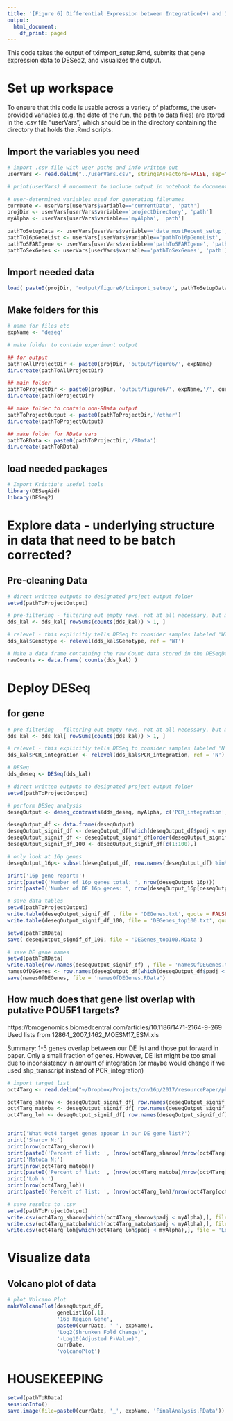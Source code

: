 ```yaml
---
title: '[Figure 6] Differential Expression between Integration(+) and Integration(-) clones'
output:
  html_document:
    df_print: paged
---
```


This code takes the output of tximport_setup.Rmd, submits that gene expression data to DESeq2, and visualizes the output.


# Set up workspace

To ensure that this code is usable across a variety of platforms, the user-provided variables (e.g. the date of the run, the path to data files) are stored in the .csv file "userVars", which should be in the directory containing the directory that holds the .Rmd scripts.

## Import the variables you need
```r
# import .csv file with user paths and info written out
userVars <- read.delim("../userVars.csv", stringsAsFactors=FALSE, sep=",")

# print(userVars) # uncomment to include output in notebook to document variables in .html notebook output for this run

# user-determined variables used for generating filenames
currDate <- userVars[userVars$variable=='currentDate', 'path']
projDir <- userVars[userVars$variable=='projectDirectory', 'path']
myAlpha <- userVars[userVars$variable=='myAlpha', 'path']

pathToSetupData <- userVars[userVars$variable=='date_mostRecent_setup', 'path']
pathTo16pGeneList <- userVars[userVars$variable=='pathTo16pGeneList', 'path']
pathToSFARIgene <- userVars[userVars$variable=='pathToSFARIgene', 'path']
pathToSexGenes <- userVars[userVars$variable=='pathToSexGenes', 'path']


```

## Import needed data
```r
load( paste0(projDir, 'output/figure6/tximport_setup/', pathToSetupData, "/RData/", pathToSetupData, "_tximport_setup_setupVars.RData") )

```

## Make folders for this
```r
# name for files etc
expName <- 'deseq'

# make folder to contain experiment output

## for output
pathToAllProjectDir <- paste0(projDir, 'output/figure6/', expName)
dir.create(pathToAllProjectDir)

## main folder
pathToProjectDir <- paste0(projDir, 'output/figure6/', expName,'/', currDate)
dir.create(pathToProjectDir)

## make folder to contain non-RData output
pathToProjectOutput <- paste0(pathToProjectDir,'/other')
dir.create(pathToProjectOutput)

## make folder for RData vars
pathToRData <- paste0(pathToProjectDir,'/RData')
dir.create(pathToRData)

```


## load needed packages
```r
# Import Kristin's useful tools
library(DESeqAid)
library(DESeq2)
```

# Explore data - underlying structure in data that need to be batch corrected?

## Pre-cleaning Data

```r
# direct written outputs to designated project output folder
setwd(pathToProjectOutput)

# pre-filtering - filtering out empty rows. not at all necessary, but makes later computation faster.
dds_kal <- dds_kal[ rowSums(counts(dds_kal)) > 1, ]

# relevel - this explicitly tells DESeq to consider samples labeled 'WT' the controls
dds_kal$Genotype <- relevel(dds_kal$Genotype, ref = 'WT')

# Make a data frame containing the raw Count data stored in the DESeqDataSet
rawCounts <- data.frame( counts(dds_kal) )

```


# Deploy DESeq

## for gene
```r
# pre-filtering - filtering out empty rows. not at all necessary, but makes later computation faster.
dds_kal <- dds_kal[ rowSums(counts(dds_kal)) > 1, ]

# relevel - this explicitly tells DESeq to consider samples labeled 'N' the controls
dds_kal$PCR_integration <- relevel(dds_kal$PCR_integration, ref = 'N')

# DESeq
dds_deseq <- DESeq(dds_kal)

# direct written outputs to designated project output folder
setwd(pathToProjectOutput)

# perform DESeq analysis
deseqOutput <- deseq_contrasts(dds_deseq, myAlpha, c('PCR_integration', 'Y', 'N'), 'INTvCLEAN_gene', currDate, expName, geneList16p)

deseqOutput_df <- data.frame(deseqOutput)
deseqOutput_signif_df <- deseqOutput_df[which(deseqOutput_df$padj < myAlpha),]
deseqOutput_signif_df <- deseqOutput_signif_df[order(deseqOutput_signif_df$padj),]
deseqOutput_signif_df_100 <- deseqOutput_signif_df[c(1:100),]

# only look at 16p genes
deseqOutput_16p<- subset(deseqOutput_df, row.names(deseqOutput_df) %in% geneList16p[,1] )

print('16p gene report:')
print(paste0('Number of 16p genes total: ', nrow(deseqOutput_16p)))
print(paste0('Number of DE 16p genes: ', nrow(deseqOutput_16p[deseqOutput_16p$padj < myAlpha,])))

# save data tables
setwd(pathToProjectOutput)
write.table(deseqOutput_signif_df , file = 'DEGenes.txt', quote = FALSE)
write.table(deseqOutput_signif_df_100, file = 'DEGenes_top100.txt', quote = FALSE)

setwd(pathToRData)
save( deseqOutput_signif_df_100, file = 'DEGenes_top100.RData')

# save DE gene names
setwd(pathToRData)
write.table(row.names(deseqOutput_signif_df) , file = 'namesOfDEGenes.txt', quote = FALSE, row.names=FALSE, col.names=FALSE)
namesOfDEGenes <- row.names(deseqOutput_df[which(deseqOutput_df$padj < myAlpha),])
save(namesOfDEGenes, file = 'namesOfDEGenes.RData')

```


## How much does that gene list overlap with putative POU5F1 targets?
https://bmcgenomics.biomedcentral.com/articles/10.1186/1471-2164-9-269
Used lists from 12864_2007_1462_MOESM17_ESM.xls 

Summary: 1-5 genes overlap between our DE list and those put forward in paper. Only a small fraction of genes. However, DE list might be too small due to inconsistency in amount of integration (or maybe would change if we used shp_transcript instead of PCR_integration)
```r
# import target list
oct4Targ <- read.delim("~/Dropbox/Projects/cnv16p/2017/resourcePaper/phenotype/integrationFig/kallisto/DESeq_20181009/20181012_oct4Targ_compare.csv")

oct4Targ_sharov <- deseqOutput_signif_df[ row.names(deseqOutput_signif_df) %in% oct4Targ[oct4Targ$Sharov == 1,'Gene_Upper'], ]
oct4Targ_matoba <- deseqOutput_signif_df[ row.names(deseqOutput_signif_df) %in% oct4Targ[oct4Targ$Matoba == 1,'Gene_Upper'], ]
oct4Targ_loh <- deseqOutput_signif_df[ row.names(deseqOutput_signif_df) %in% oct4Targ[oct4Targ$Loh == 1,'Gene_Upper'], ]


print('What Oct4 target genes appear in our DE gene list?')
print('Sharov N:')
print(nrow(oct4Targ_sharov))
print(paste0('Percent of list: ', (nrow(oct4Targ_sharov)/nrow(oct4Targ[oct4Targ$Sharov == 1,])) * 100 ))
print('Matoba N:')
print(nrow(oct4Targ_matoba))
print(paste0('Percent of list: ', (nrow(oct4Targ_matoba)/nrow(oct4Targ[oct4Targ$Matoba == 1,])) * 100 ))
print('Loh N:')
print(nrow(oct4Targ_loh))
print(paste0('Percent of list: ', (nrow(oct4Targ_loh)/nrow(oct4Targ[oct4Targ$Loh == 1,])) * 100 ))

# save results to .csv
setwd(pathToProjectOutput)
write.csv(oct4Targ_sharov[which(oct4Targ_sharov$padj < myAlpha),], file = 'Sharov_overlap.csv')
write.csv(oct4Targ_matoba[which(oct4Targ_matoba$padj < myAlpha),], file = 'Matoba_overlap.csv')
write.csv(oct4Targ_loh[which(oct4Targ_loh$padj < myAlpha),], file = 'Loh_overlap.csv')

```



# Visualize data

## Volcano plot of data
```r
# plot Volcano Plot
makeVolcanoPlot(deseqOutput_df, 
                geneList16p[,1], 
                '16p Region Gene', 
                paste0(currDate, ' ', expName), 
                'Log2(Shrunken Fold Change)', 
                '-Log10(Adjusted P-Value)',
                currDate,
                'volcanoPlot')

```



# HOUSEKEEPING
```r

setwd(pathToRData)
sessionInfo()
save.image(file=paste0(currDate, '_', expName, 'FinalAnalysis.RData'))

```
















